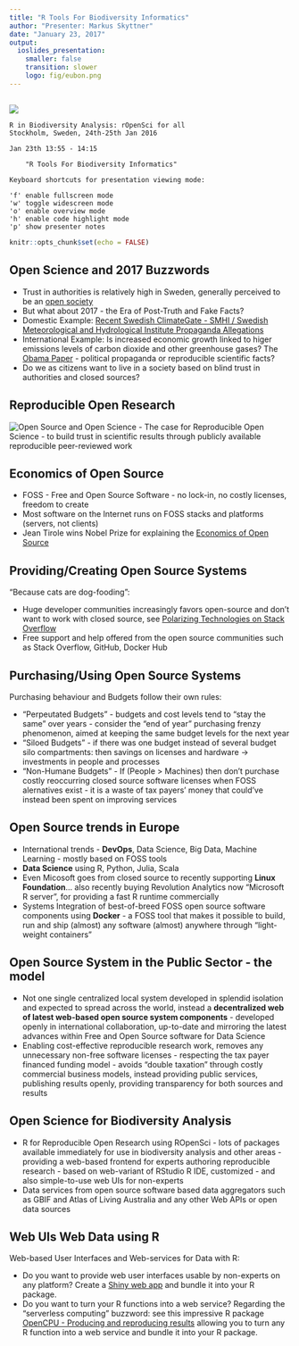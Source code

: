 ```yaml
---
title: "R Tools For Biodiversity Informatics"
author: "Presenter: Markus Skyttner"
date: "January 23, 2017"
output: 
  ioslides_presentation:
    smaller: false
    transition: slower
    logo: fig/eubon.png
---
```


##    

![](fig/eubon-banner.png)

    R in Biodiversity Analysis: rOpenSci for all
    Stockholm, Sweden, 24th-25th Jan 2016
    
    Jan 23th 13:55 - 14:15 
    
 		"R Tools For Biodiversity Informatics"
    
    Keyboard shortcuts for presentation viewing mode:

    'f' enable fullscreen mode 
    'w' toggle widescreen mode
    'o' enable overview mode
    'h' enable code highlight mode
    'p' show presenter notes

```r
knitr::opts_chunk$set(echo = FALSE)
```

## Open Science and 2017 Buzzwords

- Trust in authorities is relatively high in Sweden, generally perceived to be an [open society](https://sweden.se/society/openness-shapes-swedish-society/)
- But what about 2017 - the Era of Post-Truth and Fake Facts?
- Domestic Example: [Recent Swedish ClimateGate - SMHI / Swedish Meteorological and Hydrological Institute Propaganda Allegations](http://www.svd.se/sd-till-attack-mot-smhi-propaganda)
- International Example: Is increased economic growth linked to higer emissions levels of carbon dioxide and other greenhouse gases? The [Obama Paper](http://science.sciencemag.org/content/early/2017/01/06/science.aam6284.full) - political propaganda or reproducible scientific facts?
- Do we as citizens want to live in a society based on blind trust in authorities and closed sources?

## Reproducible Open Research

![Open Source and Open Science](https://upload.wikimedia.org/wikipedia/commons/9/9c/Open_Science_-_Prinzipien.png)
- The case for Reproducible Open Science - to build trust in scientific results through publicly available reproducible peer-reviewed work


## Economics of Open Source

- FOSS - Free and Open Source Software - no lock-in, no costly licenses, freedom to create
- Most software on the Internet runs on FOSS stacks and platforms (servers, not clients)
- Jean Tirole wins Nobel Prize for explaining the [Economics of Open Source](http://www.people.hbs.edu/jlerner/simple.pdf)

## Providing/Creating Open Source Systems

"Because cats are dog-fooding":

- Huge developer communities increasingly favors open-source and don't want to work with closed source, see [Polarizing Technologies on Stack Overflow](http://varianceexplained.org/r/polarizing-technologies/) 
- Free support and help offered from the open source communities such as Stack Overflow, GitHub, Docker Hub

## Purchasing/Using Open Source Systems

Purchasing behaviour and Budgets follow their own rules:

- "Perpeutated Budgets" - budgets and cost levels tend to "stay the same" over years - consider the "end of year" purchasing frenzy phenomenon, aimed at keeping the same budget levels for the next year
- "Siloed Budgets" - if there was one budget instead of several budget silo compartments: then savings on licenses and hardware -> investments in people and processes
- "Non-Humane Budgets" - If (People > Machines) then don't purchase costly reoccurring closed source software licenses when FOSS alernatives exist - it is a waste of tax payers' money that could've instead been spent on improving services

## Open Source trends in Europe

- International trends - **DevOps**, Data Science, Big Data, Machine Learning - mostly based on FOSS tools
- **Data Science** using R, Python, Julia, Scala
- Even Micosoft goes from closed source to recently supporting **Linux Foundation**... also recently buying Revolution Analytics now "Microsoft R server", for providing a fast R runtime commercially
- Systems Integration of best-of-breed FOSS open source software components using **Docker** - a FOSS tool that makes it possible to build, run and ship (almost) any software (almost) anywhere through "light-weight containers"

## Open Source System in the Public Sector - the model

- Not one single centralized local system developed in splendid isolation and expected to spread across the world, instead a **decentralized web of latest web-based open source system components** - developed openly in international collaboration, up-to-date and mirroring the latest advances within Free and Open Source software for Data Science
- Enabling cost-effective reproducible research work, removes any unnecessary non-free software licenses - respecting the tax payer financed funding model - avoids "double taxation" through costly commercial business models, instead providing public services, publishing results openly, providing transparency for both sources and results

## Open Science for Biodiversity Analysis 

- R for Reproducible Open Research using ROpenSci - lots of packages available immediately for use in biodiversity analysis and other areas - providing a web-based frontend for experts authoring reproducible research - based on web-variant of RStudio R IDE, customized - and also simple-to-use web UIs for non-experts
- Data services from open source software based data aggregators such as GBIF and Atlas of Living Australia and any other Web APIs or open data sources

## Web UIs Web Data using R

Web-based User Interfaces and Web-services for Data with R:

- Do you want to provide web user interfaces usable by non-experts on any platform? Create a [Shiny web app](https://www.rstudio.com/products/shiny/shiny-user-showcase/) and bundle it into your R package.
- Do you want to turn your R functions into a web service? Regarding the "serverless computing" buzzword: see this impressive R package [OpenCPU - Producing and reproducing results](https://www.opencpu.org/) allowing you to turn any R function into a web service and bundle it into your R package.

